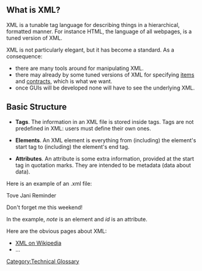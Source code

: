 [[Category:Technical Glossary]] 

== What is XML? ==
XML is a tunable tag language for describing things in a hierarchical, formatted manner. For instance HTML, the language of all webpages, is a tuned version of XML.

XML is not particularly elegant, but it has become a standard. As a consequence:
* there are many tools around for manipulating XML.
* there may already by some tuned versions of XML for specifying  [[Items Specification|items]] and [[Contracts Specification|contracts]], which is what we want.
* once GUIs will be developed none will have to see the underlying XML.

== Basic Structure ==

*'''Tags'''. The information in an XML file is stored inside tags. Tags are not predefined in XML: users must define their own ones.

*'''Elements'''. An XML element is everything from (including) the element's start tag to (including) the element's end tag.

*'''Attributes'''. An attribute is some extra information, provided at the start tag in quotation marks. They are intended to be metadata (data about data).

Here is an example of an .xml file:

<?xml version="1.0" encoding="ISO-8859-1"?>
<note id=“1245”>
<to>Tove</to>
<from>Jani</from>
<heading>Reminder</heading>
<body>Don't forget me this weekend!</body>
</note>

In the example, ''note'' is an element and ''id'' is an attribute.

Here are the obvious pages about XML:
* [[http://en.wikipedia.org/wiki/XML|XML on Wikipedia]]
* ...